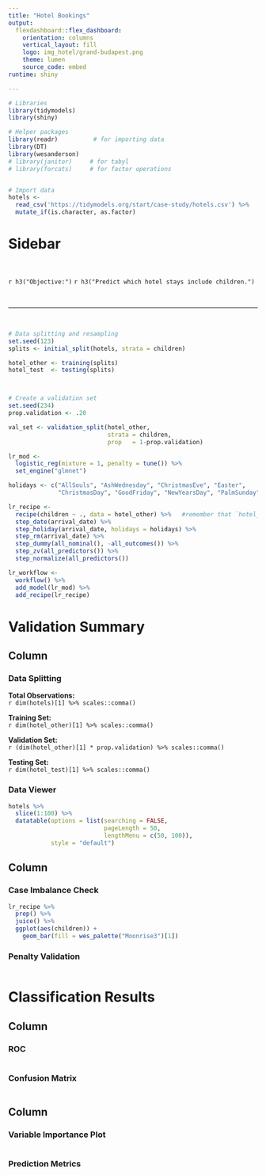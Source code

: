 ```yaml
---
title: "Hotel Bookings"
output: 
  flexdashboard::flex_dashboard:
    orientation: columns
    vertical_layout: fill
    logo: img_hotel/grand-budapest.png
    theme: lumen
    source_code: embed
runtime: shiny

---
```



```r

# Libraries
library(tidymodels)  
library(shiny)

# Helper packages
library(readr)          # for importing data
library(DT)
library(wesanderson)
# library(janitor)     # for tabyl
# library(forcats)     # for factor operations


# Import data
hotels <- 
  read_csv('https://tidymodels.org/start/case-study/hotels.csv') %>%
  mutate_if(is.character, as.factor) 

```




Sidebar {.sidebar}
===========================================================

<br>

`r h3("Objective:")`
`r h3("Predict which hotel stays include children.")`

<br>

- - -

<br>


```r
# Data splitting and resampling
set.seed(123)
splits <- initial_split(hotels, strata = children)

hotel_other <- training(splits)
hotel_test  <- testing(splits)



# Create a validation set
set.seed(234)
prop.validation <- .20

val_set <- validation_split(hotel_other, 
                            strata = children, 
                            prop   = 1-prop.validation)

```




```r
lr_mod <- 
  logistic_reg(mixture = 1, penalty = tune()) %>% 
  set_engine("glmnet")

```


```r
holidays <- c("AllSouls", "AshWednesday", "ChristmasEve", "Easter", 
              "ChristmasDay", "GoodFriday", "NewYearsDay", "PalmSunday")

lr_recipe <- 
  recipe(children ~ ., data = hotel_other) %>%   #remember that `hotel_other` is just a template here
  step_date(arrival_date) %>% 
  step_holiday(arrival_date, holidays = holidays) %>% 
  step_rm(arrival_date) %>% 
  step_dummy(all_nominal(), -all_outcomes()) %>% 
  step_zv(all_predictors()) %>% 
  step_normalize(all_predictors())


```


```r
lr_workflow <- 
  workflow() %>% 
  add_model(lr_mod) %>% 
  add_recipe(lr_recipe)

```




Validation Summary
===========================================================


## Column {data-width="500"}

### Data Splitting

**Total Observations:**  
`r dim(hotels)[1] %>% scales::comma()`

**Training Set:**  
`r dim(hotel_other)[1] %>% scales::comma()`

**Validation Set:**  
`r (dim(hotel_other)[1] * prop.validation) %>% scales::comma()`

**Testing Set:**  
`r dim(hotel_test)[1] %>% scales::comma()`




### Data Viewer

```r
hotels %>% 
  slice(1:100) %>% 
  datatable(options = list(searching = FALSE,
                           pageLength = 50,
                           lengthMenu = c(50, 100)),
            style = "default")

```




## Column {data-width="500"}

### Case Imbalance Check

```r

lr_recipe %>%
  prep() %>%
  juice() %>% 
  ggplot(aes(children)) +
    geom_bar(fill = wes_palette("Moonrise3")[1])


```










### Penalty Validation

```r

```



Classification Results
===========================================================

## Column {data-width="500"}

### ROC

```r

```


### Confusion Matrix

```r

```


## Column {data-width="500"}

### Variable Importance Plot

```r

```

### Prediction Metrics

```r

```

